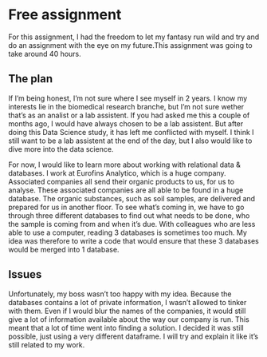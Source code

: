 # Free assignment

For this assignment, I had the freedom to let my fantasy run wild and try and do an assignment with the eye on my future.This assignment was going to take around 40 hours. 

## The plan
If I'm being honest, I'm not sure where I see myself in 2 years. I know my interests lie in the biomedical research branche, but I'm not sure wether that's as an analist or a lab assistent. If you had asked me this a couple of months ago, I would have always chosen to be a lab assistent. But after doing this Data Science study, it has left me conflicted with myself. I think I still want to be a lab assistent at the end of the day, but I also would like to dive more into the data science.

For now, I would like to learn more about working with relational data & databases. I work at Eurofins Analytico, which is a huge company. Associated companies all send their organic products to us, for us to analyse. These associated companies are all able to be found in a huge database. The organic substances, such as soil samples, are delivered and prepared for us in another floor. To see what's coming in, we have to go through three different databases to find out what needs to be done, who the sample is coming from and when it's due. With colleagues who are less able to use a computer, reading 3 databases is sometimes too much. My idea was therefore to write a code that would ensure that these 3 databases would be merged into 1 database.

## Issues

Unfortunately, my boss wasn't too happy with my idea. Because the databases contains a lot of private information, I wasn't allowed to tinker with them. Even if I would blur the names of the companies, it would still give a lot of information available about the way our company is run. This meant that a lot of time went into finding a solution. I decided it was still possible, just using a very different dataframe. I will try and explain it like it's still related to my work. 

